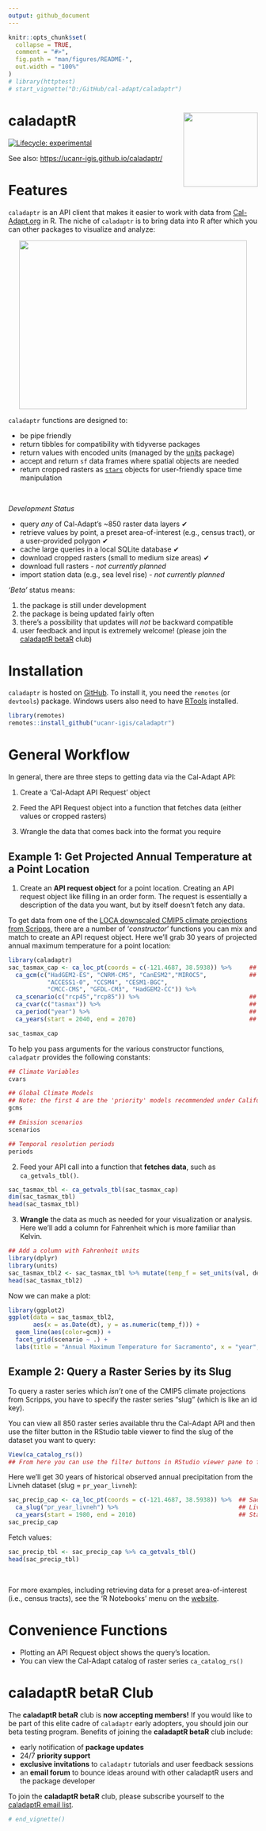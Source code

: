 ```yaml
---
output: github_document
---
```


<!-- README.md is generated from README.Rmd. Please edit that file -->

```r
knitr::opts_chunk$set(
  collapse = TRUE,
  comment = "#>",
  fig.path = "man/figures/README-",
  out.width = "100%"
)
# library(httptest)
# start_vignette("D:/GitHub/cal-adapt/caladaptr")
```

# caladaptR <a href='http://ucanr-igis.github.io/caladaptr'><img src='man/figures/logo.gif' align="right" height="150" /></a>

<!-- badges: start -->
[![Lifecycle: experimental](https://img.shields.io/badge/lifecycle-experimental-orange.svg)](https://www.tidyverse.org/lifecycle/#experimental)
<!-- badges: end -->

See also: <https://ucanr-igis.github.io/caladaptr/>

# Features

`caladaptr` is an API client that makes it easier to work with data from [Cal-Adapt.org](https://cal-adapt.org/) in R. The niche of `caladaptr` is to bring data into R after which you can other packages to visualize and analyze:

<p align="center"><img src="man/figures/caladaptr_role_460x340x256.png" width="460" height="340"/></p>

`caladaptr` functions are designed to: 

- be pipe friendly 
- return tibbles for compatibility with tidyverse packages
- return values with encoded units (managed by the [units](https://cran.r-project.org/package=units) package)
- accept and return `sf` data frames where spatial objects are needed
- return cropped rasters as [`stars`](https://r-spatial.github.io/stars/) objects for user-friendly space time manipulation

\

*Development Status*

- query *any* of Cal-Adapt's ~850 raster data layers &#10004; 
- retrieve values by point, a preset area-of-interest (e.g., census tract), or a user-provided polygon &#10004;  
- cache large queries in a local SQLite database &#10004;  
- download cropped rasters (small to medium size areas) &#10004;  
- download full rasters - *not currently planned*  
- import station data (e.g., sea level rise) - *not currently planned*

*'Beta'* status means:

1) the package is still under development  
2) the package is being updated fairly often  
3) there's a possibility that updates will *not* be backward compatible  
4) user feedback and input is extremely welcome! (please join the [caladaptR betaR](#caladaptr-betar-club) club)

# Installation

`caladaptr` is hosted on [GitHub](https://github.com/ucanr-igis/caladaptr){target="_blank" rel="noopener"}. To install it, you need the  `remotes` (or `devtools`) package. Windows users also need to have [RTools](https://cran.r-project.org/bin/windows/Rtools/){target="_blank" rel="noopener"} installed.

```r
library(remotes)
remotes::install_github("ucanr-igis/caladaptr")
```

# General Workflow 

In general, there are three steps to getting data via the Cal-Adapt API:

1) Create a 'Cal-Adapt API Request' object

2) Feed the API Request object into a function that fetches data (either values or cropped rasters)

3) Wrangle the data that comes back into the format you require


## Example 1: Get Projected Annual Temperature at a Point Location

1) Create an **API request object** for a point location. Creating an API request object like filling in an order form. The request is essentially a description of the data you want, but by itself doesn't fetch any data. 

To get data from one of the [LOCA downscaled CMIP5 climate projections from Scripps](https://berkeley-gif.github.io/caladapt-docs/data-catalog.html), there are a number of '*constructor*' functions you can mix and match to create an API request object. Here we'll grab 30 years of projected annual maximum temperature for a point location:

```r
library(caladaptr)
sac_tasmax_cap <- ca_loc_pt(coords = c(-121.4687, 38.5938)) %>%     ## specify a location
  ca_gcm(c("HadGEM2-ES", "CNRM-CM5", "CanESM2","MIROC5",            ## select GCM(s)
           "ACCESS1-0", "CCSM4", "CESM1-BGC", 
           "CMCC-CMS", "GFDL-CM3", "HadGEM2-CC")) %>%     
  ca_scenario(c("rcp45","rcp85")) %>%                               ## select emission scenarios(s)
  ca_cvar(c("tasmax")) %>%                                          ## select climate variables
  ca_period("year") %>%                                             ## select a temporal aggregation period
  ca_years(start = 2040, end = 2070)                                ## select start and end dates

sac_tasmax_cap
```

To help you pass arguments for the various constructor functions, `caladpatr` provides the following constants:

```r
## Climate Variables 
cvars

## Global Climate Models
## Note: the first 4 are the 'priority' models recommended under California's 4th Climate Change Assessment.
gcms

## Emission scenarios
scenarios

## Temporal resolution periods
periods
```

2) Feed your API call into a function that **fetches data**, such as `ca_getvals_tbl()`. 

```r
sac_tasmax_tbl <- ca_getvals_tbl(sac_tasmax_cap)
dim(sac_tasmax_tbl)
head(sac_tasmax_tbl)
```

3) **Wrangle** the data as much as needed for your visualization or analysis. Here we'll add a column for Fahrenheit which is more familiar than Kelvin.

```r
## Add a column with Fahrenheit units
library(dplyr)
library(units)
sac_tasmax_tbl2 <- sac_tasmax_tbl %>% mutate(temp_f = set_units(val, degF))
head(sac_tasmax_tbl2)
```

Now we can make a plot:

```r
library(ggplot2)
ggplot(data = sac_tasmax_tbl2, 
       aes(x = as.Date(dt), y = as.numeric(temp_f))) +
  geom_line(aes(color=gcm)) +
  facet_grid(scenario ~ .) +
  labs(title = "Annual Maximum Temperature for Sacramento", x = "year", y = "temp (F)")
```

## Example 2: Query a Raster Series by its Slug

To query a raster series which *isn't* one of the CMIP5 climate projections from Scripps, you have to specify the raster series "slug" (which is like an id key). 

You can view all 850 raster series available thru the Cal-Adapt API and then use the filter button in the RStudio table viewer to find the slug of the dataset you want to query:

```r
View(ca_catalog_rs())
## From here you can use the filter buttons in RStudio viewer pane to find the slug you want.
```

Here we'll get 30 years of historical observed annual precipitation from the Livneh dataset (slug = `pr_year_livneh`):

```r
sac_precip_cap <- ca_loc_pt(coords = c(-121.4687, 38.5938)) %>%  ## Sacramento
  ca_slug("pr_year_livneh") %>%                                  ## Livneh yearly average precipitation historical
  ca_years(start = 1980, end = 2010)                             ## Start and end dates
sac_precip_cap
```

Fetch values:

```r
sac_precip_tbl <- sac_precip_cap %>% ca_getvals_tbl()
head(sac_precip_tbl)
```

\

For more examples, including retrieving data for a preset area-of-interest (i.e., census tracts), see the 'R Notebooks' menu on the [website](https://ucanr-igis.github.io/caladaptr/). 

# Convenience Functions

- Plotting an API Request object shows the query's location.  
- You can view the Cal-Adapt catalog of raster series `ca_catalog_rs()`  

# caladaptR betaR Club

The **caladaptR betaR** club is **now accepting members!** If you would like to be part of this elite cadre of `caladaptr` early adopters, you should join our beta testing program. Benefits of joining the **caladaptR betaR** club include:

- early notification of **package updates**  
- 24/7 **priority support**  
- **exclusive invitations** to `caladaptr` tutorials and user feedback sessions
- an **email forum** to bounce ideas around with other caladaptR users and the package developer

To join the **caladaptR betaR** club, please subscribe yourself to the [caladaptR email list](https://lists.ucdavis.edu/sympa/subscribe/caladaptr).


```r
# end_vignette()
```



